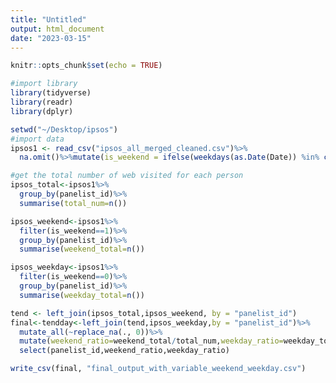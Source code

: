 ```yaml
---
title: "Untitled"
output: html_document
date: "2023-03-15"
---
```


```r
knitr::opts_chunk$set(echo = TRUE)
```

```r
#import library
library(tidyverse)
library(readr)
library(dplyr)
```

```r
setwd("~/Desktop/ipsos")
#import data
ipsos1 <- read_csv("ipsos_all_merged_cleaned.csv")%>%
  na.omit()%>%mutate(is_weekend = ifelse(weekdays(as.Date(Date)) %in% c("Saturday","Sunday"), 1, 0))

```

```r
#get the total number of web visited for each person
ipsos_total<-ipsos1%>%
  group_by(panelist_id)%>%
  summarise(total_num=n())

ipsos_weekend<-ipsos1%>%
  filter(is_weekend==1)%>%
  group_by(panelist_id)%>%
  summarise(weekend_total=n())

ipsos_weekday<-ipsos1%>%
  filter(is_weekend==0)%>%
  group_by(panelist_id)%>%
  summarise(weekday_total=n())

tend <- left_join(ipsos_total,ipsos_weekend, by = "panelist_id")
final<-tendday<-left_join(tend,ipsos_weekday,by = "panelist_id")%>%
  mutate_all(~replace_na(., 0))%>%
  mutate(weekend_ratio=weekend_total/total_num,weekday_ratio=weekday_total/total_num)%>%
  select(panelist_id,weekend_ratio,weekday_ratio)

write_csv(final, "final_output_with_variable_weekend_weekday.csv")
```


